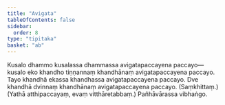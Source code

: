 ```yaml
---
title: "Avigata"
tableOfContents: false
sidebar:
  order: 8
type: "tipitaka"
basket: "ab"
---
```



<DynamicBreadcrumb />

<Division number="302">

<Paragraph number="1004">
Kusalo dhammo kusalassa dhammassa avigatapaccayena paccayo—  kusalo eko khandho tiṇṇannaṃ khandhānaṃ avigatapaccayena paccayo. Tayo khandhā ekassa khandhassa avigatapaccayena paccayo. Dve khandhā dvinnaṃ khandhānaṃ avigatapaccayena paccayo. (Saṃkhittaṃ.)

</Paragraph>
</Division>

<Paragraph number="1005" type="center">
(Yathā atthipaccayaṃ, evaṃ vitthāretabbaṃ.)



</Paragraph>

<Paragraph number="1006" type="center">
Pañhāvārassa vibhaṅgo.
</Paragraph>